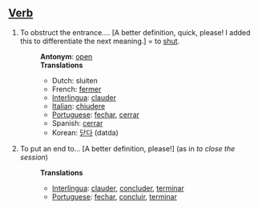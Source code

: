 ==[[Verb]]==
#To obstruct the entrance.... [A better definition, quick, please! I added this to differentiate the next meaning.] = to [[shut]].
#:'''Antonym''': [[open]]
#:'''Translations'''
#:*Dutch: sluiten
#:*French: [[fermer]]
#:*[[Interlingua]]: [[clauder]]
#:*[[Italian]]: [[chiudere]]
#:*[[Portuguese]]: [[fechar]], [[cerrar]]
#:*Spanish: [[cerrar]]
#:*Korean: [[닫다]] (datda)
#To put an end to... [A better definition, please!] (as in ''to close the session'')
#:'''Translations'''
#:*[[Interlingua]]: [[clauder]], [[concluder]], [[terminar]]
#:*[[Portuguese]]: [[fechar]], [[concluir]], [[terminar]]